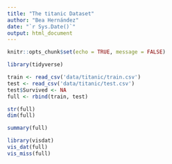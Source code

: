 ```yaml
---
title: "The titanic Dataset"
author: "Bea Hernández"
date: "`r Sys.Date()`"
output: html_document
---
```


```r
knitr::opts_chunk$set(echo = TRUE, message = FALSE)
```

```r
library(tidyverse)
```

```r
train <- read_csv('data/titanic/train.csv')
test <- read_csv('data/titanic/test.csv')
test$Survived <- NA
full <- rbind(train, test)
```

```r
str(full)
dim(full)

summary(full)
```

```r
library(visdat)
vis_dat(full)
vis_miss(full)
```
